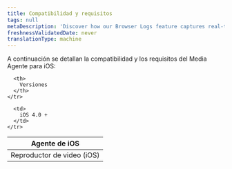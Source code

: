```yaml
---
title: Compatibilidad y requisitos
tags: null
metaDescription: 'Discover how our Browser Logs feature captures real-time browser console logs to enhance observability, simplify debugging, and improve user experience.'
freshnessValidatedDate: never
translationType: machine
---
```


A continuación se detallan la compatibilidad y los requisitos del Media Agente para iOS:

<table>
  <thead>
    <tr>
      <th style={{width: "200px"}}>
        Agente de iOS
      </th>

      <th>
        Versiones
      </th>
    </tr>
  </thead>

  <tbody>
    <tr>
      <td>
        Reproductor de video (iOS)
      </td>

      <td>
        iOS 4.0 +
      </td>
    </tr>
  </tbody>
</table>